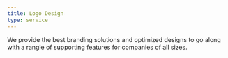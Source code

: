 ```yaml
---
title: Logo Design
type: service
---
```


We provide the best branding solutions and optimized designs to go along with a rangle of supporting features for companies of all sizes.
